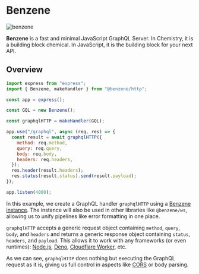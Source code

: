 # Benzene

![benzene](/og.png)

**Benzene** is a fast and minimal JavaScript GraphQL Server. In Chemistry, it is a building block chemical. In JavaScript, it is the building block for your next API.

## Overview

```js
import express from "express";
import { Benzene, makeHandler } from "@benzene/http";

const app = express();

const GQL = new Benzene();

const graphqlHTTP = makeHandler(GQL);

app.use("/graphql", async (req, res) => {
  const result = await graphqlHTTP({
    method: req.method,
    query: req.query,
    body: req.body,
    headers: req.headers,
  });
  res.header(result.headers);
  res.status(result.status).send(result.payload);
});

app.listen(4000);
```

In this example, we create a GraphQL handler `graphqlHTTP` using a [Benzene instance](/reference/benzene). The instance will also be used in other libraries like `@benzene/ws`, allowing us to unify pipelines like error formatting in one place.

`graphqlHTTP` accepts a generic request object containing `method`, `query`, `body`, and `headers` and returns a generic response object containing `status`, `headers`, and `payload`. This allows it to work with any frameworks (or even runtimes):
[Node.js](./examples/with-http), [Deno](./examples/deno), [Cloudflare Worker](./examples/cloudflare-workers), etc.

As we can see, `graphqlHTTP` does nothing but executing the GraphQL request as it is, giving us full control in aspects like [CORS](https://developer.mozilla.org/en-US/docs/Web/HTTP/CORS) or body parsing.
